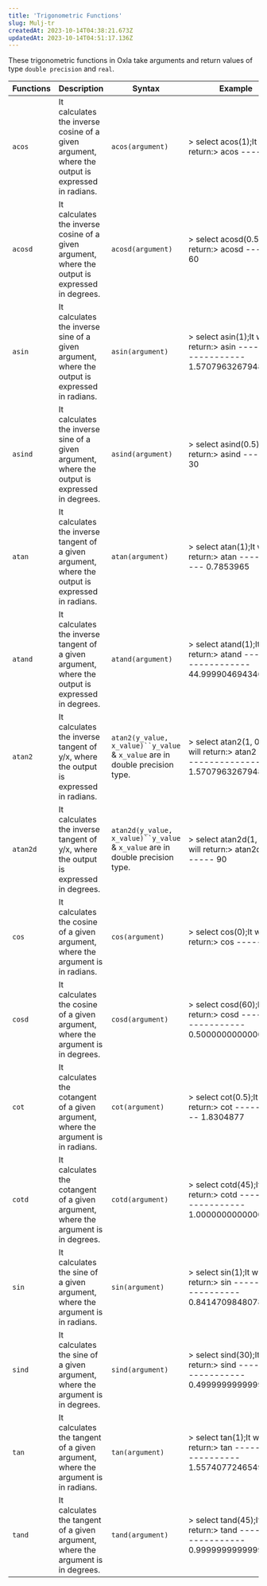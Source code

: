 ```yaml
---
title: 'Trigonometric Functions'
slug: Mulj-tr
createdAt: 2023-10-14T04:38:21.673Z
updatedAt: 2023-10-14T04:51:17.136Z
---
```


These trigonometric functions in Oxla take arguments and return values of type `double precision` and `real`.

| **Functions** | **Description**                                                                                  | **Syntax**                                                                    | **Example**                                                                                                |
| ------------- | ------------------------------------------------------------------------------------------------ | ----------------------------------------------------------------------------- | ---------------------------------------------------------------------------------------------------------- |
| `acos`        | It calculates the inverse cosine of a given argument, where the output is expressed in radians.  | `acos(argument)`                                                              | > select acos(1);It will return:>  acos &#xA;------&#xA;    0                                              |
| `acosd`       | It calculates the inverse cosine of a given argument, where the output is expressed in degrees.  | `acosd(argument)`                                                             | > select acosd(0.5);It will return:>  acosd &#xA;-------&#xA;    60                                        |
| `asin`        | It calculates the inverse sine of a given argument, where the output is expressed in radians.    | `asin(argument)`                                                              | > select asin(1);It will return:>         asin        &#xA;-------------------&#xA; 1.5707963267948966     |
| `asind`       | It calculates the inverse sine of a given argument, where the output is expressed in degrees.    | `asind(argument)`                                                             | > select asind(0.5);It will return:>  asind &#xA;-------&#xA;    30                                        |
| `atan`        | It calculates the inverse tangent of a given argument, where the output is expressed in radians. | `atan(argument)`                                                              | > select atan(1);It will return:>    atan    &#xA;-----------&#xA; 0.7853965                               |
| `atand`       | It calculates the inverse tangent of a given argument, where the output is expressed in degrees. | `atand(argument)`                                                             | > select atand(1);It will return:>        atand       &#xA;-------------------&#xA; 44.99990469434657      |
| `atan2`       | It calculates the inverse tangent of y/x, where the output is expressed in radians.              | `atan2(y_value, x_value)``y_value` & `x_value` are in double precision type.  | > select atan2(1, 0);It will return:>        atan2        &#xA;-------------------&#xA; 1.5707963267948966 |
| `atan2d`      | It calculates the inverse tangent of y/x, where the output is expressed in degrees.              | `atan2d(y_value, x_value)``y_value` & `x_value` are in double precision type. | > select atan2d(1, 0);It will return:>  atan2d &#xA;--------&#xA;     90                                   |
| `cos`         | It calculates the cosine of a given argument, where the argument is in radians.                  | `cos(argument)`                                                               | > select cos(0);It will return:>  cos &#xA;-----&#xA;   1                                                  |
| `cosd`        | It calculates the cosine of a given argument, where the argument is in degrees.                  | `cosd(argument)`                                                              | > select cosd(60);It will return:>         cosd        &#xA;-------------------&#xA; 0.5000000000000001    |
| `cot`         | It calculates the cotangent of a given argument, where the argument is in radians.               | `cot(argument)`                                                               | > select cot(0.5);It will return:>    cot    &#xA;-----------&#xA; 1.8304877                               |
| `cotd`        | It calculates the cotangent of a given argument, where the argument is in degrees.               | `cotd(argument)`                                                              | > select cotd(45);It will return:>         cotd        &#xA;-------------------&#xA; 1.0000000000000002    |
| `sin`         | It calculates the sine of a given argument, where the argument is in radians.                    | `sin(argument)`                                                               | > select sin(1);It will return:>         sin         &#xA;-------------------&#xA; 0.8414709848078965      |
| `sind`        | It calculates the sine of a given argument, where the argument is in degrees.                    | `sind(argument)`                                                              | > select sind(30);It will return:>         sind         &#xA;-------------------&#xA; 0.49999999999999994  |
| `tan`         | It calculates the tangent of a given argument, where the argument is in radians.                 | `tan(argument)`                                                               | > select tan(1);It will return:>         tan         &#xA;-------------------&#xA; 1.5574077246549023      |
| `tand`        | It calculates the tangent of a given argument, where the argument is in degrees.                 | `tand(argument)`                                                              | > select tand(45);It will return:>         tand        &#xA;-------------------&#xA; 0.9999999999999999    |

